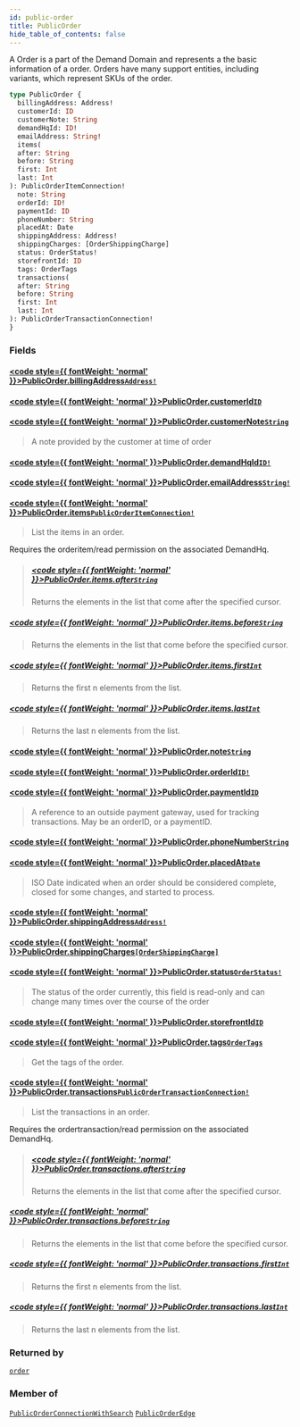 ```yaml
---
id: public-order
title: PublicOrder
hide_table_of_contents: false
---
```








A Order is a part of the Demand Domain and represents a the basic information of a order.
Orders have many support entities, including variants, which represent SKUs of the order.

```graphql
type PublicOrder {
  billingAddress: Address!
  customerId: ID
  customerNote: String
  demandHqId: ID!
  emailAddress: String!
  items(
  after: String
  before: String
  first: Int
  last: Int
): PublicOrderItemConnection!
  note: String
  orderId: ID!
  paymentId: ID
  phoneNumber: String
  placedAt: Date
  shippingAddress: Address!
  shippingCharges: [OrderShippingCharge]
  status: OrderStatus!
  storefrontId: ID
  tags: OrderTags
  transactions(
  after: String
  before: String
  first: Int
  last: Int
): PublicOrderTransactionConnection!
}
```


### Fields

#### [<code style={{ fontWeight: 'normal' }}>PublicOrder.<b>billingAddress</b></code>](#)<Bullet />[`Address!`](/demand/api/graphql-storefront/reference/objects/address) <Badge class="secondary" text="non-null"/> <Badge class="secondary" text="object"/>
> 
> 

#### [<code style={{ fontWeight: 'normal' }}>PublicOrder.<b>customerId</b></code>](#)<Bullet />[`ID`](/demand/api/graphql-storefront/reference/scalars/id) <Badge class="secondary" text="scalar"/>
> 
> 

#### [<code style={{ fontWeight: 'normal' }}>PublicOrder.<b>customerNote</b></code>](#)<Bullet />[`String`](/demand/api/graphql-storefront/reference/scalars/string) <Badge class="secondary" text="scalar"/>
> A note provided by the customer at time of order
> 

#### [<code style={{ fontWeight: 'normal' }}>PublicOrder.<b>demandHqId</b></code>](#)<Bullet />[`ID!`](/demand/api/graphql-storefront/reference/scalars/id) <Badge class="secondary" text="non-null"/> <Badge class="secondary" text="scalar"/>
> 
> 

#### [<code style={{ fontWeight: 'normal' }}>PublicOrder.<b>emailAddress</b></code>](#)<Bullet />[`String!`](/demand/api/graphql-storefront/reference/scalars/string) <Badge class="secondary" text="non-null"/> <Badge class="secondary" text="scalar"/>
> 
> 

#### [<code style={{ fontWeight: 'normal' }}>PublicOrder.<b>items</b></code>](#)<Bullet />[`PublicOrderItemConnection!`](/demand/api/graphql-storefront/reference/objects/public-order-item-connection) <Badge class="secondary" text="non-null"/> <Badge class="secondary" text="object"/>
> List the items in an order.
            
Requires the orderitem/read permission on the associated DemandHq.
> ##### [<code style={{ fontWeight: 'normal' }}>PublicOrder.items.<b>after</b></code>](#)<Bullet />[`String`](/demand/api/graphql-storefront/reference/scalars/string) <Badge class="secondary" text="scalar"/>
> Returns the elements in the list that come after the specified cursor.
> 

##### [<code style={{ fontWeight: 'normal' }}>PublicOrder.items.<b>before</b></code>](#)<Bullet />[`String`](/demand/api/graphql-storefront/reference/scalars/string) <Badge class="secondary" text="scalar"/>
> Returns the elements in the list that come before the specified cursor.
> 

##### [<code style={{ fontWeight: 'normal' }}>PublicOrder.items.<b>first</b></code>](#)<Bullet />[`Int`](/demand/api/graphql-storefront/reference/scalars/int) <Badge class="secondary" text="scalar"/>
> Returns the first n elements from the list.
> 

##### [<code style={{ fontWeight: 'normal' }}>PublicOrder.items.<b>last</b></code>](#)<Bullet />[`Int`](/demand/api/graphql-storefront/reference/scalars/int) <Badge class="secondary" text="scalar"/>
> Returns the last n elements from the list.
> 

#### [<code style={{ fontWeight: 'normal' }}>PublicOrder.<b>note</b></code>](#)<Bullet />[`String`](/demand/api/graphql-storefront/reference/scalars/string) <Badge class="secondary" text="scalar"/>
> 
> 

#### [<code style={{ fontWeight: 'normal' }}>PublicOrder.<b>orderId</b></code>](#)<Bullet />[`ID!`](/demand/api/graphql-storefront/reference/scalars/id) <Badge class="secondary" text="non-null"/> <Badge class="secondary" text="scalar"/>
> 
> 

#### [<code style={{ fontWeight: 'normal' }}>PublicOrder.<b>paymentId</b></code>](#)<Bullet />[`ID`](/demand/api/graphql-storefront/reference/scalars/id) <Badge class="secondary" text="scalar"/>
> A reference to an outside payment gateway, used for tracking transactions. May be an orderID, or a paymentID.
> 

#### [<code style={{ fontWeight: 'normal' }}>PublicOrder.<b>phoneNumber</b></code>](#)<Bullet />[`String`](/demand/api/graphql-storefront/reference/scalars/string) <Badge class="secondary" text="scalar"/>
> 
> 

#### [<code style={{ fontWeight: 'normal' }}>PublicOrder.<b>placedAt</b></code>](#)<Bullet />[`Date`](/demand/api/graphql-storefront/reference/scalars/date) <Badge class="secondary" text="scalar"/>
> ISO Date indicated when an order should be considered complete, closed for some changes, and started to process.
> 

#### [<code style={{ fontWeight: 'normal' }}>PublicOrder.<b>shippingAddress</b></code>](#)<Bullet />[`Address!`](/demand/api/graphql-storefront/reference/objects/address) <Badge class="secondary" text="non-null"/> <Badge class="secondary" text="object"/>
> 
> 

#### [<code style={{ fontWeight: 'normal' }}>PublicOrder.<b>shippingCharges</b></code>](#)<Bullet />[`[OrderShippingCharge]`](/demand/api/graphql-storefront/reference/objects/order-shipping-charge) <Badge class="secondary" text="list"/> <Badge class="secondary" text="object"/>
> 
> 

#### [<code style={{ fontWeight: 'normal' }}>PublicOrder.<b>status</b></code>](#)<Bullet />[`OrderStatus!`](/demand/api/graphql-storefront/reference/enums/order-status) <Badge class="secondary" text="non-null"/> <Badge class="secondary" text="enum"/>
> The status of the order currently, this field is read-only and can change many times over the course of the order
> 

#### [<code style={{ fontWeight: 'normal' }}>PublicOrder.<b>storefrontId</b></code>](#)<Bullet />[`ID`](/demand/api/graphql-storefront/reference/scalars/id) <Badge class="secondary" text="scalar"/>
> 
> 

#### [<code style={{ fontWeight: 'normal' }}>PublicOrder.<b>tags</b></code>](#)<Bullet />[`OrderTags`](/demand/api/graphql-storefront/reference/objects/order-tags) <Badge class="secondary" text="object"/>
> Get the tags of the order.
> 

#### [<code style={{ fontWeight: 'normal' }}>PublicOrder.<b>transactions</b></code>](#)<Bullet />[`PublicOrderTransactionConnection!`](/demand/api/graphql-storefront/reference/objects/public-order-transaction-connection) <Badge class="secondary" text="non-null"/> <Badge class="secondary" text="object"/>
> List the transactions in an order.
            
Requires the ordertransaction/read permission on the associated DemandHq.
> ##### [<code style={{ fontWeight: 'normal' }}>PublicOrder.transactions.<b>after</b></code>](#)<Bullet />[`String`](/demand/api/graphql-storefront/reference/scalars/string) <Badge class="secondary" text="scalar"/>
> Returns the elements in the list that come after the specified cursor.
> 

##### [<code style={{ fontWeight: 'normal' }}>PublicOrder.transactions.<b>before</b></code>](#)<Bullet />[`String`](/demand/api/graphql-storefront/reference/scalars/string) <Badge class="secondary" text="scalar"/>
> Returns the elements in the list that come before the specified cursor.
> 

##### [<code style={{ fontWeight: 'normal' }}>PublicOrder.transactions.<b>first</b></code>](#)<Bullet />[`Int`](/demand/api/graphql-storefront/reference/scalars/int) <Badge class="secondary" text="scalar"/>
> Returns the first n elements from the list.
> 

##### [<code style={{ fontWeight: 'normal' }}>PublicOrder.transactions.<b>last</b></code>](#)<Bullet />[`Int`](/demand/api/graphql-storefront/reference/scalars/int) <Badge class="secondary" text="scalar"/>
> Returns the last n elements from the list.
> 



### Returned by

[`order`](/demand/api/graphql-storefront/reference/queries/order)  <Badge class="secondary" text="query"/>

### Member of

[`PublicOrderConnectionWithSearch`](/demand/api/graphql-storefront/reference/objects/public-order-connection-with-search)  <Badge class="secondary" text="object"/><Bullet />[`PublicOrderEdge`](/demand/api/graphql-storefront/reference/objects/public-order-edge)  <Badge class="secondary" text="object"/>



